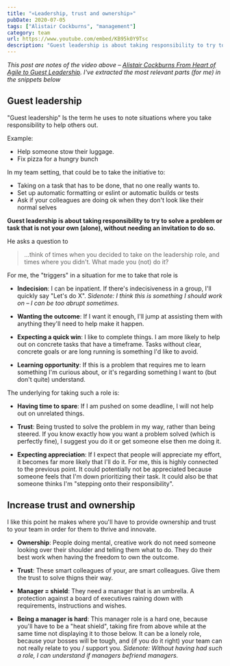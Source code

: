 ```yaml
---
title: "«Leadership, trust and ownership»"
pubDate: 2020-07-05
tags: ["Alistair Cockburns", "management"]
category: team
url: https://www.youtube.com/embed/KB95k0Y9Tsc
description: "Guest leadership is about taking responsibility to try to solve a problem or task that is not your own (alone), without needing an invitation to do so. Increase trust and ownership by giving your team the freedom to own the outcome and trust to solve things their way."
---
```



<YouTube id="https://www.youtube.com/embed/KB95k0Y9Tsc" />

_This post are notes of the video above –
[Alistair Cockburns From Heart of Agile to Guest Leadership](https://www.youtube.com/watch?v=KB95k0Y9Tsc). I've extracted the most relevant parts (for me) in the snippets below_

## Guest leadership

<YouTube id="https://www.youtube.com/embed/KB95k0Y9Tsc?start=46&end=262" />

"Guest leadership" Is the term he uses to note situations where you take responsibility to help others out.

Example:

- Help someone stow their luggage.
- Fix pizza for a hungry bunch

In my team setting, that could be to take the initiative to:

- Taking on a task that has to be done, that no one really wants to.
- Set up automatic formatting or eslint or automatic builds or tests
- Ask if your colleagues are doing ok when they don't look like their normal selves

**Guest leadership is about taking responsibility to try to solve a problem or task that is not your own (alone), without needing an invitation to do so.**

He asks a question to

> ...think of times when you decided to take on the leadership role, and times where you didn't. What made you (not) do it?

For me, the "triggers" in a situation for me to take that role is

- **Indecision**: I can be inpatient. If there's indecisiveness in a group,
  I'll quickly say "Let's do X". _Sidenote: I think this is something I should work on – I can be too abrupt sometimes._

- **Wanting the outcome**: If I want it enough, I'll jump at assisting them with anything they'll need to help make it happen.

- **Expecting a quick win**: I like to complete things. I am more likely to help out on concrete tasks that have a timeframe. Tasks without clear, concrete goals or are long running is something I'd like to avoid.

- **Learning opportunity**: If this is a problem that requires me to learn something I'm curious about, or it's regarding something I want to (but don't quite) understand.

The underlying for taking such a role is:

- **Having time to spare**: If I am pushed on some deadline, I will not help out on unrelated things.

- **Trust**: Being trusted to solve the problem in my way, rather than being steered. If you know exactly how you want a problem solved (which is perfectly fine), I suggest you do it or get someone else then me doing it.

- **Expecting appreciation**: If I expect that people will appreciate my effort, it becomes far more likely that I'll do it. For me, this is highly connected to the previous point. It could potentially not be appreciated because someone feels that I'm down prioritizing their task. It could also be that someone thinks I'm "stepping onto their responsibility".

## Increase trust and ownership

<YouTube id="https://www.youtube.com/embed/KB95k0Y9Tsc?start=2549&end=2701" />

I like this point he makes where you'll have to provide ownership and trust to your team in order for them to thrive and innovate.

- **Ownership**: People doing mental, creative work do not need someone looking over their shoulder and telling them what to do. They do their best work when having the freedom to own the outcome.

- **Trust**: These smart colleagues of your, are smart colleagues. Give them the trust to solve thigns their way.

- **Manager = shield**: They need a manager that is an umbrella. A protection against a board of executives raining down with requirements, instructions and wishes.

- **Being a manager is hard**: This manager role is a hard one, because you'll have to be a "heat shield", taking fire from above while at the same time not displaying it to those below. It can be a lonely role, because your bosses will be tough, and (if you do it right) your team can not really relate to you / support you. _Sidenote: Without having had such a role, I can understand if managers befriend managers._
